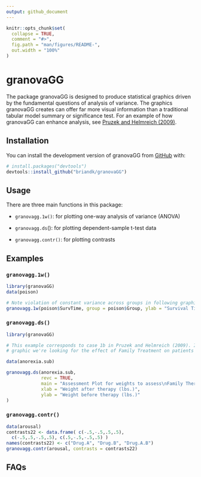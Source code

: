 ```yaml
---
output: github_document
---
```


<!-- README.md is generated from README.Rmd. Please edit that file -->

```r
knitr::opts_chunk$set(
  collapse = TRUE,
  comment = "#>",
  fig.path = "man/figures/README-",
  out.width = "100%"
)
```

# granovaGG

<!-- badges: start -->

<!-- badges: end -->

The package granovaGG is designed to produce statistical graphics driven by the fundamental questions of analysis of variance.
The graphics granovaGG creates can offer far more visual information than a traditional tabular model summary or significance test.
For an example of how granovaGG can enhance analysis, see [Pruzek and Helmreich (2009)](rmpruzek.com/wp-content/uploads/2011/07/ElementalGraphicsForANOVA.finalJune11.pdf).

## Installation

You can install the development version of granovaGG from [GitHub](https://github.com) with:

``` r
# install.packages("devtools")
devtools::install_github("briandk/granovaGG")
```

## Usage

There are three main functions in this package:

-   `granovagg.1w()`: for plotting one-way analysis of variance (ANOVA)

-   `granovagg.ds`(): for plotting dependent-sample t-test data

-   `granovagg.contr()`: for plotting contrasts

## Examples

### `granovagg.1w()`

```r
library(granovaGG)
data(poison)

# Note violation of constant variance across groups in following graphic.
granovagg.1w(poison$SurvTime, group = poison$Group, ylab = "Survival Time")
```

### `granovagg.ds()`

```r
library(granovaGG)

# This example corresponds to case 1b in Pruzek and Helmreich (2009). In this
# graphic we're looking for the effect of Family Treatment on patients with anorexia.

data(anorexia.sub)

granovagg.ds(anorexia.sub,
             revc = TRUE,
             main = "Assessment Plot for weights to assess\nFamily Therapy treatment for Anorexia Patients",
             xlab = "Weight after therapy (lbs.)",
             ylab = "Weight before therapy (lbs.)"
)    
```

### `granovagg.contr()`

```r
data(arousal)  
contrasts22 <- data.frame( c(-.5,-.5,.5,.5), 
  c(-.5,.5,-.5,.5), c(.5,-.5,-.5,.5) )
names(contrasts22) <- c("Drug.A", "Drug.B", "Drug.A.B")
granovagg.contr(arousal, contrasts = contrasts22)
```

## FAQs
